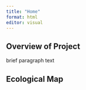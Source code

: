 ```yaml
---
title: "Home"
format: html
editor: visual
---
```


## Overview of Project

brief paragraph text

## Ecological Map
